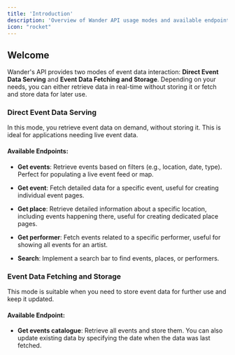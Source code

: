```yaml
---
title: 'Introduction'
description: 'Overview of Wander API usage modes and available endpoints'
icon: "rocket"
---
```


## Welcome

Wander's API provides two modes of event data interaction: **Direct Event Data Serving** and **Event Data Fetching and Storage**. Depending on your needs, you can either retrieve data in real-time without storing it or fetch and store data for later use.

### Direct Event Data Serving

In this mode, you retrieve event data on demand, without storing it. This is ideal for applications needing live event data.

#### Available Endpoints:

- **Get events**: Retrieve events based on filters (e.g., location, date, type). Perfect for populating a live event feed or map.

- **Get event**: Fetch detailed data for a specific event, useful for creating individual event pages.

- **Get place**: Retrieve detailed information about a specific location, including events happening there, useful for creating dedicated place pages.

- **Get performer**: Fetch events related to a specific performer, useful for showing all events for an artist.

- **Search**: Implement a search bar to find events, places, or performers.

### Event Data Fetching and Storage

This mode is suitable when you need to store event data for further use and keep it updated.

#### Available Endpoint:

- **Get events catalogue**: Retrieve all events and store them. You can also update existing data by specifying the date when the data was last fetched.

